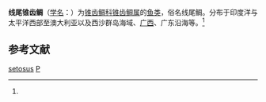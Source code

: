 {{Speciesbox
| name = 线尾锥齿鲷
| status = 
| status_system = 
| image = 
| genus = Pentapus
| species = setosus
| authority = (Cuvier et Valenciennes, 1830)<ref name='id7516'>{{cite web| url =http://www.bioinfo.cn/db05/BjdwSpecies.php?action=view&id=7516| title =线尾锥齿鲷| work =《中国动物物种编目数据库》| publisher =中国科学院微生物研究所| author =中国科学院动物研究所| accessdate =2009-04-16| deadurl =yes| archiveurl =https://web.archive.org/web/20160305023908/http://www.bioinfo.cn/db05/BjdwSpecies.php?action=view&id=7516| archivedate =2016-03-05}}</ref>
}}

'''线尾锥齿鲷'''（[[学名|学名]]：{{lang|la|''Pentapus setosus''}}）为[[锥齿鲷科|锥齿鲷科]][[锥齿鲷属|锥齿鲷属]]的[[鱼类|鱼类]]，俗名线尾鲷。分布于印度洋与太平洋西部至澳大利亚以及西沙群岛海域、[[广西|广西]]、广东沿海等。<ref name='id7516'/>

== 参考文献 ==
{{reflist}}

{{Wikispecies|Pentapus setosus}}
{{Taxonbar|from=Q3028488}}

[[Category:锥齿鲷属|setosus]]
[[Category:1830年描述的鱼类|P]]


{{鲈形目小作品}}